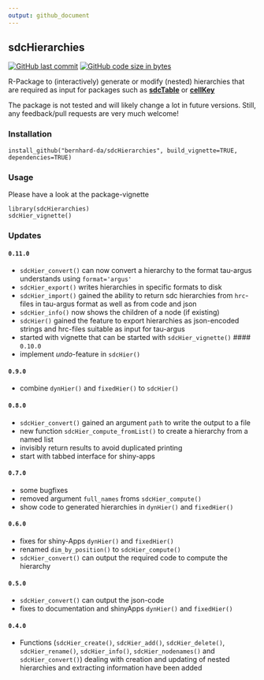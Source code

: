 ```yaml
---
output: github_document
---
```


## sdcHierarchies

[![GitHub last commit](https://img.shields.io/github/last-commit/bernhard-da/sdcHierarchies?logo=github)](https://github.com/bernhard-da/sdcHierarchies/commits/master)
[![GitHub code size in bytes](https://img.shields.io/github/languages/code-size/bernhard-da/sdcHierarchies.svg?logo=github)](https://github.com/bernhard-da/sdcHierarchies)

R-Package to (interactively) generate or modify (nested) hierarchies that are required as input for packages such as [**sdcTable**](https://cran.r-project.org/web/packages/sdcTable/index.html) or [**cellKey**](https://github.com/sdcTools/cellKey)

The package is not tested and will likely change a lot in future versions. Still, any feedback/pull requests are very much welcome!

### Installation
```
install_github("bernhard-da/sdcHierarchies", build_vignette=TRUE, dependencies=TRUE)
```

### Usage

Please have a look at the package-vignette
```
library(sdcHierarchies)
sdcHier_vignette()
```

### Updates
#### `0.11.0`
- `sdcHier_convert()` can now convert a hierarchy to the format tau-argus understands using `format='argus'`
- `sdcHier_export()` writes hierarchies in specific formats to disk
- `sdcHier_import()` gained the ability to return sdc hierarchies from `hrc`-files in tau-argus format as well as from code and json
- `sdcHier_info()` now shows the children of a node (if existing)
- `sdcHier()` gained the feature to export hierarchies as json-encoded strings and hrc-files suitable as input for tau-argus
- started with vignette that can be started with `sdcHier_vignette()`
#### `0.10.0`
- implement *undo*-feature in `sdcHier()`

#### `0.9.0`
- combine `dynHier()` and `fixedHier()` to `sdcHier()`

#### `0.8.0`
- `sdcHier_convert()` gained an argument `path` to write the output to a file
- new function `sdcHier_compute_fromList()` to create a hierarchy from a named list
- invisibly return results to avoid duplicated printing
- start with tabbed interface for shiny-apps

#### `0.7.0`
- some bugfixes
- removed argument `full_names` froms `sdcHier_compute()`
- show code to generated hierarchies in `dynHier()` and `fixedHier()`

#### `0.6.0`
- fixes for shiny-Apps `dynHier()` and `fixedHier()`
- renamed `dim_by_position()` to `sdcHier_compute()`
- `sdcHier_convert()` can output the required code to compute the hierarchy

#### `0.5.0`
- `sdcHier_convert()` can output the json-code
- fixes to documentation and shinyApps `dynHier()` and `fixedHier()`

#### `0.4.0`
- Functions (`sdcHier_create()`, `sdcHier_add()`, `sdcHier_delete()`, `sdcHier_rename()`, `sdcHier_info()`, `sdcHier_nodenames()` and `sdcHier_convert()`) dealing with creation and updating of nested hierarchies and extracting information have been added
